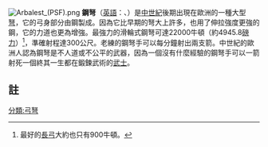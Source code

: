 [[File:Arbalest_(PSF).png|right]]
'''鋼弩'''（[[英語|英語]]：{{lang|en|Arbalest}}、{{lang|en|Arblast}}）是[[中世紀|中世紀]]後期出現在歐洲的一種大型[[弩|弩]]，它的弓身部分由鋼製成。因為它比早期的弩大上許多，也用了伸拉強度更強的鋼，它的力道也更為增強。最強力的滑輪式鋼弩可達22000牛頓（約4945.8[[磅力|磅力]]）<ref>最好的[[長弓|長弓]]大約也只有900牛頓。</ref>，準確射程達300公尺。老練的鋼弩手可以每分鐘射出兩支箭。中世紀的歐洲人認為鋼弩是不人道或不公平的武器，因為一個沒有什麼經驗的鋼弩手可以一箭射死一個終其一生都在鍛鍊武術的[[騎士|武士]]。

==註==
{{reflist}}

[[分類:弓弩|分類:弓弩]]